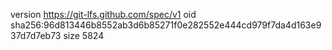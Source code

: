 version https://git-lfs.github.com/spec/v1
oid sha256:96d813446b8552ab3d6b85271f0e282552e444cd979f7da4d163e937d7d7eb73
size 5824
